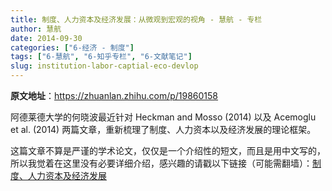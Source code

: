 ```yaml
---
title: 制度、人力资本及经济发展：从微观到宏观的视角 - 慧航 - 专栏
author: 慧航
date: 2014-09-30
categories: ["6-经济 - 制度"]
tags: ["6-慧航", "6-知乎专栏", "6-文献笔记"]
slug: institution-labor-captial-eco-devlop
---
```


**原文地址**：<https://zhuanlan.zhihu.com/p/19860158>

阿德莱德大学的何晓波最近针对 Heckman and Mosso (2014) 以及 Acemoglu et al. (2014) 两篇文章，重新梳理了制度、人力资本以及经济发展的理论框架。

这篇文章不算是严谨的学术论文，仅仅是一个介绍性的短文，而且是用中文写的，所以我觉着在这里没有必要详细介绍，感兴趣的请戳以下链接（可能需翻墙）：[制度、人力资本及经济发展](https://www.dropbox.com/s/3b34fikd5owww2b/%E5%88%B6%E5%BA%A6%E3%80%81%E4%BA%BA%E5%8A%9B%E8%B5%84%E6%9C%AC%E5%8F%8A%E7%BB%8F%E6%B5%8E%E5%8F%91%E5%B1%95.pdf?dl=0, "2017.6.2 Chrome 翻墙提示不存在")